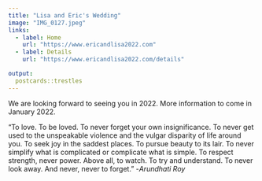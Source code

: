 ```yaml
---
title: "Lisa and Eric's Wedding"
image: "IMG_0127.jpeg"
links:
  - label: Home
    url: "https://www.ericandlisa2022.com"
  - label: Details
    url: "https://www.ericandlisa2022.com/details"

output:
  postcards::trestles
---
```

 
We are looking forward to seeing you in 2022. More information to come in January 2022.

“To love. To be loved. To never forget your own insignificance. To never get used to the unspeakable violence and the vulgar disparity of life around you. To seek joy in the saddest places. To pursue beauty to its lair. To never simplify what is complicated or complicate what is simple. To respect strength, never power. Above all, to watch. To try and understand. To never look away. And never, never to forget.” -*Arundhati Roy*
